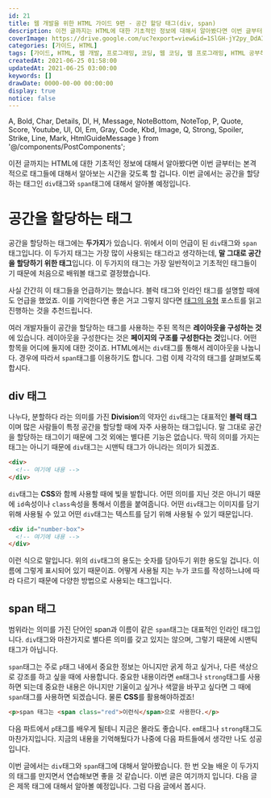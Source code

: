 ```yaml
---
id: 21
title: 웹 개발을 위한 HTML 가이드 9편 - 공간 할당 태그(div, span)
description: 이전 글까지는 HTML에 대한 기초적인 정보에 대해서 알아봤다면 이번 글부터는 본격적으로 태그들에 대해서 알아보는 시간을 갖도록 할 겁니다. 이번 글에서는 공간을 할당하는 태그인 div 태그와 span 태그에 대해서 알아볼 예정입니다. 공간을 할당하는 태그에는 두가지가 있습니다. 위에서 이미 언급이 된 div 태그와 span 태그입니다. 이 두가지 태그는 가장 많이 사용되는 태그라고 생각하는데, 말 그대로 공간을 할당하기 위한 태그입니다. 이 두가지의 태그는 가장 일반적이고 기초적인 태그들이기 때문에 처음으로 배워볼 태그로 결정했습니다.
coverImage: https://drive.google.com/uc?export=view&id=1SlGH-jY2py_DdAI_BzauMhCx-CmRgCZb
categories: [가이드, HTML]
tags: [가이드, HTML, 웹 개발, 프로그래밍, 코딩, 웹 코딩, 웹 프로그래밍, HTML 공부하기, HTML 초보, div, span]
createdAt: 2021-06-25 01:58:00
updatedAt: 2021-06-25 03:00:00
keywords: []
drawDate: 0000-00-00 00:00:00
display: true
notice: false
---
```


  A, Bold, Char, Details, Dl, H, Message, NoteBottom, NoteTop, P,
  Quote, Score, Youtube, Ul, Ol, Em, Gray, Code, Kbd, Image,
  Q, Strong, Spoiler, Strike, Line, Mark, HtmlGuideMessage
} from '@/components/PostComponents';

<HtmlGuideMessage/>

이전 글까지는 HTML에 대한 기초적인 정보에 대해서 알아봤다면 이번 글부터는 본격적으로 태그들에 대해서 알아보는 시간을 갖도록 할 겁니다. 이번 글에서는 공간을 할당하는 태그인 `div`태그와 `span`태그에 대해서 알아볼 예정입니다.

# 공간을 할당하는 태그
<P><Bold>공간을 할당하는 태그에는 <Strong>두가지</Strong></Bold>가 있습니다. 위에서 이미 언급이 된 <Code>div</Code>태그와 <Code>span</Code>태그입니다. 이 두가지 태그는 가장 많이 사용되는 태그라고 생각하는데, <Strong>말 그대로 공간을 할당하기 위한 태그</Strong>입니다. 이 두가지의 태그는 가장 일반적이고 기초적인 태그들이기 때문에 처음으로 배워볼 태그로 결정했습니다.</P>

사실 간간히 이 태그들을 언급하기는 했습니다. 블럭 태그와 인라인 태그를 설명할 때에도 언급을 했었죠. 이를 기억한다면 좋은 거고 그렇지 않다면 [태그의 유형](/post/2021-05-08-01-html-block-inline-tag) 포스트를 읽고 진행하는 것을 추천드립니다.

여러 개발자들이 공간을 할당하는 태그를 사용하는 주된 목적은 **레이아웃을 구성하는 것**에 있습니다. 레이아웃을 구성한다는 것은 **페이지의 구조를 구성한다는 것**입니다. 어떤 항목을 어디에 둘지에 대한 것이죠. HTML에서는 `div`태그를 통해서 레이아웃을 나눕니다. 경우에 따라서 `span`태그를 이용하기도 합니다. 그럼 이제 각각의 태그를 살펴보도록 합시다.

## div 태그
나누다, 분할하다 라는 의미를 가진 **Division**의 약자인 `div`태그는 대표적인 **블럭 태그**이며 많은 사람들이 특정 공간을 할당할 때에 자주 사용하는 태그입니다. 말 그대로 공간을 할당하는 태그이기 때문에 그것 외에는 별다른 기능은 없습니다. 딱히 의미를 가지는 태그는 아니기 때문에 `div`태그는 시맨틱 태그가 아니라는 의미가 되겠죠.

```html
<div>
  <!-- 여기에 내용 -->
</div>
```

`div`태그는 **CSS**와 함께 사용할 때에 빛을 발합니다. 어떤 의미를 지닌 것은 아니기 때문에 `id`속성이나 `class`속성을 통해서 이름을 붙여줍니다. 어떤 `div`태그는 이미지를 담기 위해 사용될 수 있고 어떤 `div`태그는 텍스트를 담기 위해 사용될 수 있기 때문입니다.

```html
<div id="number-box">
  <!-- 여기에 내용 -->
</div>
```

이런 식으로 말입니다. 위의 `div`태그의 용도는 숫자를 담아두기 위한 용도일 겁니다. 이름에 그렇게 표시되어 있기 때문이죠. 어떻게 사용될 지는 누가 코드를 작성하느냐에 따라 다르기 때문에 다양한 방법으로 사용되는 태그입니다.

## span 태그
범위라는 의미를 가진 단어인 <Bold>span</Bold>과 이름이 같은 `span`태그는 대표적인 인라인 태그입니다. `div`태그와 마찬가지로 별다른 의미를 갖고 있지는 않으며, 그렇기 때문에 시맨틱 태그가 아닙니다.

`span`태그는 주로 `p`태그 내에서 중요한 정보는 아니지만 굵게 하고 싶거나, 다른 색상으로 강조를 하고 싶을 때에 사용합니다. 중요한 내용이라면 `em`태그나 `strong`태그를 사용하면 되는데 중요한 내용은 아니지만 기울이고 싶거나 색깔을 바꾸고 싶다면 그 때에 `span`태그를 사용하면 되겠습니다. 물론 **CSS**를 활용해야하겠죠!

```html
<p>span 태그는 <span class="red">이런식</span>으로 사용한다.</p>
```

다음 파트에서 `p`태그를 배우게 될테니 지금은 몰라도 좋습니다. `em`태그나 `strong`태그도 마찬가지입니다. 지금의 내용을 기억해뒀다가 나중에 다음 파트들에서 생각만 나도 성공입니다.

<Line />

이번 글에서는 `div`태그와 `span`태그에 대해서 알아봤습니다. 한 번 오늘 배운 이 두가지의 태그를 만지면서 연습해보면 좋을 것 같습니다. 이번 글은 여기까지 입니다. 다음 글은 제목 태그에 대해서 알아볼 예정입니다. 그럼 다음 글에서 봅시다.
